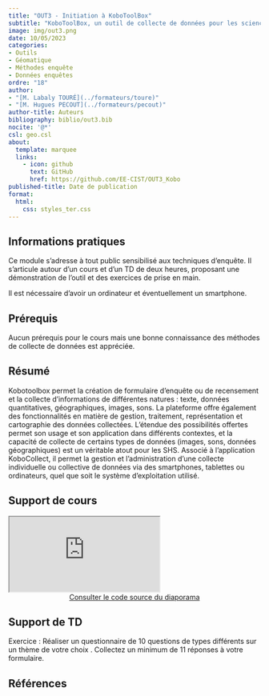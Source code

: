 ```yaml
---
title: "OUT3 - Initiation à KoboToolBox"
subtitle: "KoboToolBox, un outil de collecte de données pour les sciences humaines et sociales"
image: img/out3.png
date: 10/05/2023
categories: 
- Outils
- Géomatique
- Méthodes enquête
- Données enquêtes
ordre: "18" 
author: 
- "[M. Labaly TOURÉ](../formateurs/toure)"
- "[M. Hugues PECOUT](../formateurs/pecout)"
author-title: Auteurs
bibliography: biblio/out3.bib
nocite: '@*'
csl: geo.csl
about:
  template: marquee
  links:
    - icon: github
      text: GitHub
      href: https://github.com/EE-CIST/OUT3_Kobo
published-title: Date de publication 
format:
  html: 
    css: styles_ter.css
---
```


## <i class="bi bi-info-circle"></i> Informations pratiques

Ce module s'adresse à tout public sensibilisé aux techniques d'enquête. Il s'articule autour d'un cours et d'un TD de deux heures, proposant une démonstration de l'outil et des exercices de prise en main.

Il est nécessaire d'avoir un ordinateur et éventuellement un smartphone.

## <i class="bi bi-ui-checks-grid"></i> Prérequis

Aucun prérequis pour le cours mais une bonne connaissance des méthodes de collecte de données est appréciée.

## <i class="bi bi-bookmark"></i> Résumé

Kobotoolbox permet la création de formulaire d'enquête ou de recensement et la collecte d'informations de différentes natures : texte, données quantitatives, géographiques, images, sons. La plateforme offre également des fonctionnalités en matière de gestion, traitement, représentation et cartographie des données collectées. L'étendue des possibilités offertes permet son usage et son application dans différents contextes, et la capacité de collecte de certains types de données (images, sons, données géographiques) est un véritable atout pour les SHS. Associé à l'application KoboCollect, il permet la gestion et l'administration d'une collecte individuelle ou collective de données via des smartphones, tablettes ou ordinateurs, quel que soit le système d'exploitation utilisé.

## <i class="bi bi-person-video3"></i> Support de cours

<object class="slide" data="support/introR_seance2_diapo.pdf" type="application/pdf">

<iframe class="slide" src="https://ee-cist.github.io/OUT3_Kobo/">

</iframe>

</object>

<center><a href="https://github.com/EE-CIST/OUT3_Kobo" class="btn btn-warning" role="button" aria-disabled="true" target="_blank" rel="noopener noreferrer"><i class="bi bi-eye"></i> Consulter le code source du diaporama </a></center>

## <i class="bi bi-person-video3"></i> Support de TD

Exercice : Réaliser un questionnaire de 10 questions de types différents sur un thème de votre choix . Collectez un minimum de 11 réponses à votre formulaire.

## <i class="bi bi-file-earmark-text"></i> Références

::: {#refs}
:::
